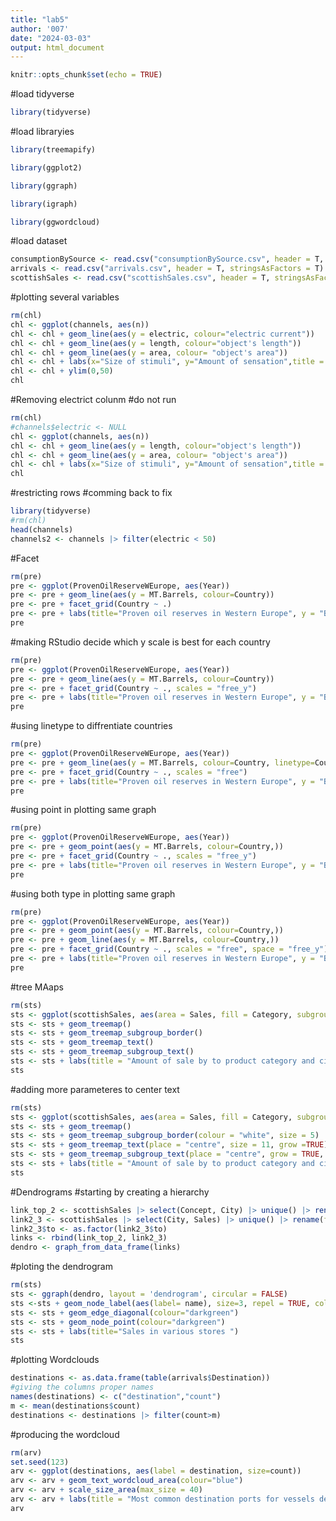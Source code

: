 ```yaml
---
title: "lab5"
author: '007'
date: "2024-03-03"
output: html_document
---
```


```r
knitr::opts_chunk$set(echo = TRUE)
```

#load tidyverse
```r
library(tidyverse)
```


#load libraryies
```r
library(treemapify)
```

```r
library(ggplot2)
```

```r
library(ggraph)
```

```r
library(igraph)
```

```r
library(ggwordcloud)
```

#load dataset
```r
consumptionBySource <- read.csv("consumptionBySource.csv", header = T, stringsAsFactors = T)
arrivals <- read.csv("arrivals.csv", header = T, stringsAsFactors = T)
scottishSales <- read.csv("scottishSales.csv", header = T, stringsAsFactors = T)

```

#plotting several variables
```r
rm(chl)
chl <- ggplot(channels, aes(n))
chl <- chl + geom_line(aes(y = electric, colour="electric current"))
chl <- chl + geom_line(aes(y = length, colour="object's length"))
chl <- chl + geom_line(aes(y = area, colour= "object's area"))
chl <- chl + labs(x="Size of stimuli", y="Amount of sensation",title = "Different channels sensation according to level of stimuli",colour="channels")
chl <- chl + ylim(0,50)
chl
```

#Removing electrict colunm
#do not run
```r
rm(chl)
#channels$electric <- NULL
chl <- ggplot(channels, aes(n))
chl <- chl + geom_line(aes(y = length, colour="object's length"))
chl <- chl + geom_line(aes(y = area, colour= "object's area"))
chl <- chl + labs(x="Size of stimuli", y="Amount of sensation",title = "Different channels sensation according to level of stimuli",colour="channels")
chl
```

#restricting rows
#comming back to fix
```r
library(tidyverse)
#rm(chl)
head(channels)
channels2 <- channels |> filter(electric < 50)

```

#Facet
```r
rm(pre)
pre <- ggplot(ProvenOilReserveWEurope, aes(Year))
pre <- pre + geom_line(aes(y = MT.Barrels, colour=Country))
pre <- pre + facet_grid(Country ~ .)
pre <- pre + labs(title="Proven oil reserves in Western Europe", y = "Billion barrels of oil equivalent")
pre
```

#making RStudio decide which y scale is best for each country
```r
rm(pre)
pre <- ggplot(ProvenOilReserveWEurope, aes(Year))
pre <- pre + geom_line(aes(y = MT.Barrels, colour=Country))
pre <- pre + facet_grid(Country ~ ., scales = "free_y")
pre <- pre + labs(title="Proven oil reserves in Western Europe", y = "Billion barrels of oil equivalent")
pre
```

#using linetype to diffrentiate countries
```r
rm(pre)
pre <- ggplot(ProvenOilReserveWEurope, aes(Year))
pre <- pre + geom_line(aes(y = MT.Barrels, colour=Country, linetype=Country ))
pre <- pre + facet_grid(Country ~ ., scales = "free")
pre <- pre + labs(title="Proven oil reserves in Western Europe", y = "Billion barrels of oil equivalent", colour = "European country", linetype ="European country")
pre

```

#using point in plotting same graph
```r
rm(pre)
pre <- ggplot(ProvenOilReserveWEurope, aes(Year))
pre <- pre + geom_point(aes(y = MT.Barrels, colour=Country,))
pre <- pre + facet_grid(Country ~ ., scales = "free_y")
pre <- pre + labs(title="Proven oil reserves in Western Europe", y = "Billion barrels of oil equivalent", colour = "European country",)
pre
```

#using both type in plotting same graph
```r
rm(pre)
pre <- ggplot(ProvenOilReserveWEurope, aes(Year))
pre <- pre + geom_point(aes(y = MT.Barrels, colour=Country,))
pre <- pre + geom_line(aes(y = MT.Barrels, colour=Country,))
pre <- pre + facet_grid(Country ~ ., scales = "free", space = "free_y")
pre <- pre + labs(title="Proven oil reserves in Western Europe", y = "Billion barrels of oil equivalent", colour = "European country",)
pre
```

#tree MAaps
```r
rm(sts)
sts <- ggplot(scottishSales, aes(area = Sales, fill = Category, subgroup=Category, label=City))
sts <- sts + geom_treemap()
sts <- sts + geom_treemap_subgroup_border()
sts <- sts + geom_treemap_text()
sts <- sts + geom_treemap_subgroup_text()
sts <- sts + labs(title = "Amount of sale by to product category and city", colour= "Sale category")
sts
```

#adding more parameteres to center text
```r
rm(sts)
sts <- ggplot(scottishSales, aes(area = Sales, fill = Category, subgroup=Category, label=paste(City,Sales,sep ="\n")))
sts <- sts + geom_treemap()
sts <- sts + geom_treemap_subgroup_border(colour = "white", size = 5)
sts <- sts + geom_treemap_text(place = "centre", size = 11, grow =TRUE)
sts <- sts + geom_treemap_subgroup_text(place = "centre", grow = TRUE, alpha = 0.25, colour="black", fontface ="italic")
sts <- sts + labs(title = "Amount of sale by to product category and city", colour= "Sale category")
sts
```

#Dendrograms
#starting by creating a hierarchy
```r
link_top_2 <- scottishSales |> select(Concept, City) |> unique() |> rename(from=Concept, to=City)
link2_3 <- scottishSales |> select(City, Sales) |> unique() |> rename(from=City, to=Sales)
link2_3$to <- as.factor(link2_3$to)
links <- rbind(link_top_2, link2_3)
dendro <- graph_from_data_frame(links)
```

#ploting the dendrogram
```r
rm(sts)
sts <- ggraph(dendro, layout = 'dendrogram', circular = FALSE)
sts <-sts + geom_node_label(aes(label= name), size=3, repel = TRUE, colour="darkgreen", fill="lightyellow", show.legend = TRUE)
sts <- sts + geom_edge_diagonal(colour="darkgreen")
sts <- sts + geom_node_point(colour="darkgreen")
sts <- sts + labs(title="Sales in various stores ")
sts
```

#plotting Wordclouds
```r
destinations <- as.data.frame(table(arrivals$Destination))
#giving the columns proper names
names(destinations) <- c("destination","count")
m <- mean(destinations$count)
destinations <- destinations |> filter(count>m)

```

#producing the wordcloud
```r
rm(arv)
set.seed(123)
arv <- ggplot(destinations, aes(label = destination, size=count))
arv <- arv + geom_text_wordcloud_area(colour="blue")
arv <- arv + scale_size_area(max_size = 40)
arv <- arv + labs(title = "Most common destination ports for vessels departing from Barcelona")
arv
```


